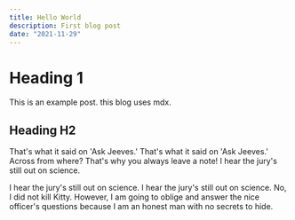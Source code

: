 ```yaml
---
title: Hello World
description: First blog post
date: "2021-11-29"
---
```


# Heading 1

This is an example post. this blog uses mdx.

## Heading H2

That's what it said on 'Ask Jeeves.' That's what it said on 'Ask Jeeves.' Across from where? That's why you always leave a
note! I hear the jury's still out on science.

I hear the jury's still out on science. I hear the jury's still out on science. No, I did not kill Kitty. However, I am going
to oblige and answer the nice officer's questions because I am an honest man with no secrets to hide.
